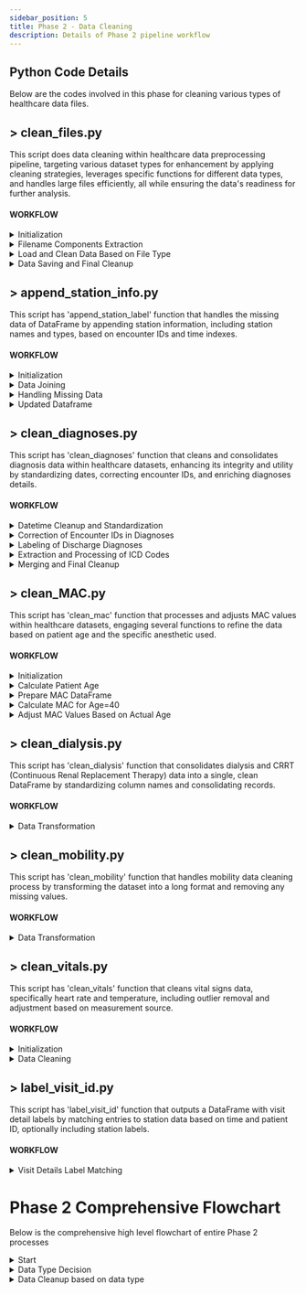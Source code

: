 ```yaml
---
sidebar_position: 5
title: Phase 2 - Data Cleaning
description: Details of Phase 2 pipeline workflow
---
```


<div style={{ textAlign: 'justify' }}>

## Python Code Details
Below are the codes involved in this phase for cleaning various types of healthcare data files.

## > clean_files.py

This script does data cleaning within healthcare data preprocessing pipeline, targeting various dataset types for enhancement by applying cleaning strategies, leverages specific functions for different data types, and handles large files efficiently, all while ensuring the data's readiness for further analysis.

#### WORKFLOW

<details>
<summary>Initialization</summary>

- Import Modules and Functions for data cleaning
- Trigger 'clean_df' Function which performs the entire cleaning process for different types of healthcare data

</details>
<details>
<summary>Filename Components Extraction </summary>

- Extract Output File Path Components like file name and batch numbers
- It then Identifies the appropriate time index for visit detail labeling based on the file name, guiding the temporal aspects of the cleaning

</details>
<details>
<summary>Load and Clean Data Based on File Type</summary>

- Executes specific cleaning logic for each data type including but not limited to Blood Pressure, Respiratory, Labs, and Medications. This step involves calling dedicated cleaning functions for each data type, such as `clean_bp`, `clean_respiratory`, `clean_labs`, and `clean_meds`.
  - If Blood Pressure Data, then it Calls `clean_bp` function to clean blood pressure data.
  - If Respiratory Data, then it Calls `clean_respiratory` function for respiratory data.
  - If Labs Data, it calls `clean_labs` for laboratory results.
  - If Medication Data, it calls `clean_meds` for medication data.
  - If other Data Types, it applies corresponding cleaning functions like `clean_mac`, `clean_vitals`, `clean_diagnoses`, `clean_dialysis`, `clean_mobility`, and others based on the file name.
- For files that require handling large datasets or have unique processing needs (e.g., medications), the script uses specific functions to manage these efficiently and avoid memory issues.

</details>
<details>
<summary>Data Saving and Final Cleanup</summary>

- The cleaned data is saved to the specified output paths, with the option to split into batches for larger datasets.
- To conserve disk space and maintain organization, intermediate files used during the cleaning process are removed after completion.

</details>


## > append_station_info.py

This script has 'append_station_label' function that handles the missing data of DataFrame by appending station information, including station names and types, based on encounter IDs and time indexes.

#### WORKFLOW

<details>
<summary>
Initialization</summary>

- Checks if internal_stations_df and df are pandas DataFrames.
- Initializes an in-memory SQLite database and transforms internal_stations_df and df into SQL tables within the SQLite environment.

</details>

<details>
<summary>Data Joining</summary>

- Performs an SQL query to join the target DataFrame with station data based on the encounter ID and a time index within the station's entry and exit times to enrich df with station and station_type.

</details>
<details>
<summary>Handling Missing Data</summary>

- Check if there are any missing station_type values in the resulting DataFrame.
- Further checks if encounter_df is provided.
    - Utilizes encounter data to impute missing station_type values. This includes creating a temporary DataFrame for mapping missing types and merging it with the main DataFrame.
    - Uses a default location value (default_location) for any station_type values that remain missing after attempting the data-driven imputation.

</details>
<details>
<summary>Updated Dataframe</summary>

- Removes temporary columns that were used for the imputation process.
- Returns the DataFrame with appended and imputed station information.

</details>


## > clean_diagnoses.py

This script has 'clean_diagnoses' function that cleans and consolidates diagnosis data within healthcare datasets, enhancing its integrity and utility by standardizing dates, correcting encounter IDs, and enriching diagnoses details. 

#### WORKFLOW

<details>
<summary>Datetime Cleanup and Standardization</summary>

- Formats date and time columns for consistency, a crucial step for accurate data comparisons and temporal joins.
- Combines encounter IDs spread across multiple rows into single rows to address data fragmentation.

</details>
<details>
<summary>Correction of Encounter IDs in Diagnoses</summary>

- If incorrect encounter IDs are found in the diagnosis file:
    - Removes these IDs and fills in correct ones using the encounter file as a reference.

</details>
<details>
<summary>Labeling of Discharge Diagnoses</summary>

- If diagnoses are found in the encounters file for a specific encounter:
    - Labels these diagnoses as present on admission (POA), distinguishing between pre-existing conditions and those developed during hospitalization.
- Adds admit diagnoses not previously recorded in the diagnosis file to provide a fuller picture of patient admissions.

</details>
<details>
<summary>Extraction and Processing of ICD Codes</summary>

- Extracts ICD-9 and ICD-10 codes, along with free-text diagnoses, formatting them to fit the diagnosis dataset structure.
    - If diagnosis flags for POA are present:
        - Assigns POA indicators.
    - Prioritizes diagnoses based on primary or secondary status.

</details>
<details>
<summary>Merging and Final Cleanup</summary>

- Merges the processed diagnosis information back into the main dataset, correcting errors and filling in gaps.
    - If any diagnosis data rows still lack POA indicators after processing:
        - Assigns default POA status based on available data.
    - If problem list status information is missing:
        - Adds default values to ensure dataset completeness.

</details>


## > clean_MAC.py

This script has 'clean_mac' function that processes and adjusts MAC values within healthcare datasets, engaging several functions to refine the data based on patient age and the specific anesthetic used.

#### WORKFLOW

<details>
<summary>Initialization</summary>

- Imports and constants are defined for use across the script.
- Initializes the cleaning process, orchestrating the flow and invoking other functions as needed.
- Converts encounter and birth dates to datetime format for calculation purposes.

</details>
<details>
<summary>Calculate Patient Age</summary>

- Invokes 'calculate_age' function to determine the patient's age at the time of the encounter.
- Maps patient ages to their respective encounters for later reference.

</details>
<details>
<summary>Prepare MAC DataFrame</summary>

- Renames and selects relevant columns for processing.
- Formats datetime and numeric fields for consistency.

</details>
<details>
<summary>Calculate MAC for Age=40</summary>

- Filters MAC dataframe for relevant anesthetic types.
- Invokes 'calculate_mac40' function for each row to compute the MAC value at age 40 based on the type of anesthetic used.

</details>
<details>
<summary>Adjust MAC Values Based on Actual Age</summary>

- Applies 'compute_mac_val' function to adjust the MAC values based on the actual age of the patient, using the age dictionary created earlier.
- It then tailors MAC calculations to the individual patient, factoring in the physiological changes that affect anesthetic concentration requirements.
- It then calls 'remove_artifacts' function to clean up unrealistic MAC values (outside the range of 0 to 2), ensuring data integrity.
- Merges the adjusted MAC values back into the main dataframe, organizing and preparing the dataset for analysis.

</details>


## > clean_dialysis.py

This script has 'clean_dialysis' function that consolidates dialysis and CRRT (Continuous Renal Replacement Therapy) data into a single, clean DataFrame by standardizing column names and consolidating records.

#### WORKFLOW

<details>
<summary>Data Transformation</summary>

In dialysis_df,

- If the column 'measurement_name' exists:
    - Rename 'measurement_name' to 'vital_sign_measure_name' and 'measurement_value' to 'meas_value'.
- Else:
    - Identify columns common to both dataframes (ID columns and 'observation_datetime').
    - Melt 'dialysis_df' to reshape data, with ID columns and 'observation_datetime' as 'id_vars', and the rest as 'value_vars'.
    - Rename the melted variable column to 'vital_sign_measure_name' and the value column to 'meas_value'.
    - Drop rows where 'meas_value' is NaN.
- Rename columns in 'crrt_df' for consistency:
    - 'recorded_time' to 'observation_datetime'.
    - 'group_display_name' to 'vital_sign_group_name' (if exists).
    - 'group_measure_name' to 'vital_sign_measure_name' (if exists).
    - 'measure_value' to 'meas_value'.
- Concatenate 'crrt_df' and 'dialysis_df' along rows.
- Drop rows with NaN in 'meas_value'.
- Return the unified and cleaned DataFrame.

</details>


## > clean_mobility.py

This script has 'clean_mobility' function that handles mobility data cleaning process by transforming the dataset into a long format and removing any missing values.

#### WORKFLOW

<details>
<summary>Data Transformation</summary>

In mobility_df,
- Transform the mobility_df from wide to long format.
    - id_vars: Specifies columns to remain vertical (unchanged), identified by intersecting mobility_df columns with key identifiers (pid, o_eid, eid, recorded_time, and batch_visit_detail_id).
    - var_name: Sets the name of the new variable column to 'measure_name', which holds original column names.
    - value_name: Sets the name of the new value column to 'meas_value', which holds the values of the original columns.
- Removes rows where the meas_value is NaN, ensuring the cleaned DataFrame contains only valid measurements.
- Returns the cleaned mobility_df in a long format with measurements standardized under measure_name and meas_value.

</details>


## > clean_vitals.py

This script has 'clean_vitals' function that cleans vital signs data, specifically heart rate and temperature, including outlier removal and adjustment based on measurement source.

#### WORKFLOW

<details>
<summary>Initialization</summary>

- Imports necessary libraries and functions.
- Defines minimum and maximum acceptable values for heart rate and temperature.
- Checks if 'measurement_name' exists in 'vitals_df'. If so, reshapes the DataFrame using 'stack_df'.    

</details>

<details>
<summary>Data Cleaning</summary>

- Converts Fahrenheit to Celsius if 'temp_celsius' is missing but 'temp_fahrenheit' is available.
- Filters columns, drops rows missing time or measured value, sorts by 'eid' and 'time_index', performs value adjustments based on source, and removes values outside acceptable range.
- Adjusts temperature based on source (_correct_temp_type function called within 'vitals_outlier_detection' for temperature sources).
- Performs similar filteration steps for heart rate data
- Returns two cleaned DataFrames: one for temperature and one for heart rate, ready for further analysis.

</details>

## > label_visit_id.py

This script has 'label_visit_id' function that outputs a DataFrame with visit detail labels by matching entries to station data based on time and patient ID, optionally including station labels.

#### WORKFLOW

<details>
<summary>Visit Details Label Matching</summary>

- Prepares df and stations_df for SQL operations.
- Creates an in-memory SQLite database and loads both DataFrames.
- Executes an SQL query to join the DataFrames based on pid and df_time_index within the stations_df's entry and exit times.
- Optionally includes station label and type in the output based on include_station_label.
- Returns df with visit details labeled, including an intraoperative flag.

</details>

# Phase 2 Comprehensive Flowchart

Below is the comprehensive high level flowchart of entire Phase 2 processes

<Image img={phase2}/>

<details>
<summary>Start</summary>
The process begins with clean_files.py, which acts as the orchestrator for cleaning various types of healthcare data files.
</details>
<details>
<summary>Data Type Decision</summary>
Based on the type of data file (MAC, diagnoses, dialysis, mobility, vitals, etc.), clean_files.py directs the flow to the corresponding cleaning script.
</details>
<details>
<summary>Data Cleanup based on data type</summary>

- For MAC Data: Calls clean_MAC.py, which internally uses functions to calculate age-adjusted MAC values and to clean the data.
- For Diagnoses Data: Calls clean_diagnoses.py for standardizing diagnosis records. This process might involve using label_visit_id.py to label data with visit IDs based on station info.
- For Dialysis Data: Calls clean_dialysis.py to unify and clean dialysis and CRRT files.
- For Mobility Data: Directs to clean_mobility.py for melting and cleaning mobility measurements.
- For Vitals Data: Might call clean_vitals.py and label_visit_id.py for cleaning vital signs data and labeling them with visit IDs, respectively.
- Append Station Info: Utilizes append_station_info.py to enrich datasets with station-related information, possibly requiring visit IDs from label_visit_id.py.

Each script returns a cleaned or enhanced version of the dataset, ready for further analysis or integration into larger datasets.

</details>
</div>